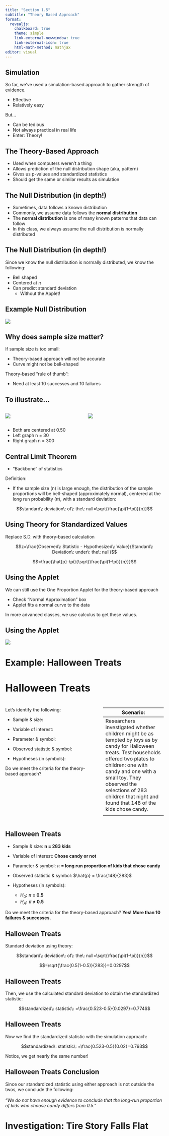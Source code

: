 ```yaml
---
title: "Section 1.5"
subtitle: "Theory Based Approach"
format: 
  revealjs: 
    chalkboard: true
    theme: simple
    link-external-newwindow: true
    link-external-icon: true
    html-math-method: mathjax
editor: visual
---
```


## Simulation

So far, we've used a simulation-based approach to gather strength of evidence.

-   Effective
-   Relatively easy

But...

-   Can be tedious
-   Not always practical in real life
-   Enter: Theory!

## The Theory-Based Approach {.center}

-   Used when computers weren't a thing
-   Allows prediction of the null distribution shape (aka, pattern)
-   Gives us p-values and standardized statistics
-   Should get the same or similar results as simulation

## The Null Distribution (in depth!) {.center}

-   Sometimes, data follows a known distribution
-   Commonly, we assume data follows the **normal distribution**
-   The **normal distribution** is one of many known patterns that data can follow
-   In this class, we always assume the null distribution is normally distributed

## The Null Distribution (in depth!) {.center}

Since we know the null distribution is normally distributed, we know the following:

-   Bell shaped
-   Centered at $\pi$
-   Can predict standard deviation
    -   Without the Applet!

## Example Null Distribution

![](5_null.png){fig-alt="Example null distribution." fig-align="center"}

## Why does sample size matter? {.center}

If sample size is too small:

-   Theory-based approach will not be accurate
-   Curve might not be bell-shaped

Theory-based "rule of thumb":

-   Need at least 10 successes and 10 failures

## To illustrate...

::::: columns
::: {.column width="50%"}
![](5_small.png){fig-alt="Normal distribution where n=30. Mound shaped with gaps." fig-align="center"}
:::

::: {.column width="50%"}
![](5_large.png){fig-alt="Normal distribution where n=300. Mound shaped and completely filled in." fig-align="center"}
:::
:::::

-   Both are centered at 0.50
-   Left graph n = 30
-   Right graph n = 300

## Central Limit Theorem

-   "Backbone" of statistics

Definition:

-   If the sample size (n) is large enough, the distribution of the sample proportions will be bell-shaped (approximately normal), centered at the long run probability ($\pi$), with a standard deviation:

$$standard\: deviation\: of\: the\: null=\sqrt{\frac{\pi(1-\pi)}{n}}$$

## Using Theory for Standardized Values {.center}

Replace S.D. with theory-based calculation

$$z=\frac{Observed\: Statistic - Hypothesized\: Value}{Standard\: Deviation\: under\: the\: null}$$

$$=\frac{\hat{p}-\pi}{\sqrt{\frac{\pi(1-\pi)}{n}}}$$

## Using the Applet

We can still use the One Proportion Applet for the theory-based approach

-   Check "Normal Approximation" box
-   Applet fits a normal curve to the data

In more advanced classes, we use calculus to get these values.

## Using the Applet

![](5_normalapp.png){fig-alt="Screenshot of the One Proportion Applet used to find values using the theory based approach." fig-align="center"}

# Example: Halloween Treats

## Halloween Treats {style="font-size: 32px"}

::::: columns
::: {.column width="60%"}
Let's identify the following:

-   Sample & size:

-   Variable of interest:

-   Parameter & symbol:

-   Observed statistic & symbol:

-   Hypotheses (in symbols):

Do we meet the criteria for the theory-based approach?
:::

::: {.column width="40%"}
| Scenario: |
|----|
| Researchers investigated whether children might be as tempted by toys as by candy for Halloween treats. Test households offered two plates to children: one with candy and one with a small toy. They observed the selections of 283 children that night and found that 148 of the kids chose candy. |
|  |
:::
:::::

## Halloween Treats

-   Sample & size: [**n = 283 kids**]{.fragment}

-   Variable of interest: [**Chose candy or not**]{.fragment}

-   Parameter & symbol: [$\pi$ **= long run proportion of kids that chose candy**]{.fragment}

-   Observed statistic & symbol: [$\hat{p} = \frac{148}{283}$]{.fragment}

-   Hypotheses (in symbols):

    -   [$H_{0}$**:** $\pi$ **= 0.5**]{.fragment}
    -   [$H_{A}$**:** $\pi$ **≠ 0.5**]{.fragment}

Do we meet the criteria for the theory-based approach? [**Yes! More than 10 failures & successes.**]{.fragment}

## Halloween Treats {.center}

Standard deviation using theory:

$$standard\: deviation\: of\: the\: null=\sqrt{\frac{\pi(1-\pi)}{n}}$$

$$=\sqrt{\frac{0.5(1-0.5)}{283}}=0.0297$$

## Halloween Treats {.center}

Then, we use the calculated standard deviation to obtain the standardized statistic:

$$standardized\: statistic\: =\frac{0.523-0.5}{0.0297}=0.774$$

## Halloween Treats {.center}

Now we find the standardized statistic with the simulation approach:

$$standardized\: statistic\: =\frac{0.523-0.5}{0.02}=0.793$$

Notice, we get nearly the same number!

## Halloween Treats Conclusion {.center}

Since our standardized statistic using either approach is not outside the twos, we conclude the following: <br><br> *"We do not have enough evidence to conclude that the long-run proportion of kids who choose candy differs from 0.5."*

# Investigation: Tire Story Falls Flat
